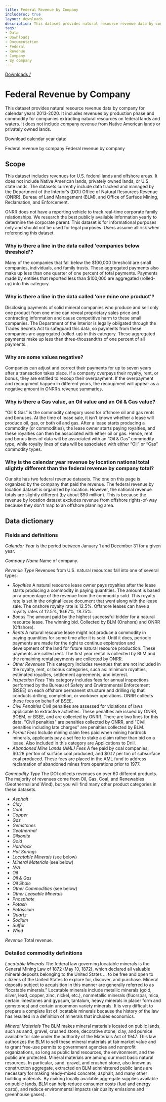 ```yaml
---
title: Federal Revenue by Company
includeToc: true
layout: downloads
description: This dataset provides natural resource revenue data by company for calendar years 2013-2020. It includes revenues by production phase and commodity for companies extracting natural resources on federal lands and waters. It does not include company revenue from Native American lands or privately owned lands.
tags:
- Data
- Downloads
- Documentation
- Federal
- Revenue
- Company
- By company
---
```


[Downloads /](/downloads/)

# Federal Revenue by Company

This dataset provides natural resource revenue data by company for calendar years 2013-2020. It includes revenues by production phase and commodity for companies extracting natural resources on federal lands and waters. It does not include company revenue from Native American lands or privately owned lands.
<br />

Download calendar year data:

<DownloadDataFile linkType="DownloadCsv"  dataSet="federal_revenue_by_company.csv" >
  Federal revenue by company
</DownloadDataFile>

<DownloadDataFile linkType="DownloadXls"  dataSet="federal_revenue_by_company.xlsx" >
  Federal revenue by company
</DownloadDataFile>

## Scope

This dataset includes revenues for U.S. federal lands and offshore areas. It does not include Native American lands, privately owned lands, or U.S. state lands. The datasets currently include data tracked and managed by the Department of the Interior’s (DOI) Office of Natural Resources Revenue (ONRR), Bureau of Land Management (BLM), and Office of Surface Mining, Reclamation, and Enforcement.

ONRR does not have a reporting vehicle to track real-time corporate family relationships. We research the best publicly available information yearly to determine the corporate parent. This dataset is for informational purposes only and should not be used for legal purposes. Users assume all risk when referencing this dataset.

### Why is there a line in the data called 'companies below threshold'?

Many of the companies that fall below the $100,000 threshold are small companies, individuals, and family trusts. These aggregated payments also make up less than one quarter of one percent of total payments. Payments made by entities that reported less than $100,000 are aggregated (rolled-up) into this category.

### Why is there a line in the data called 'one mine one product'?

Disclosing payments of solid mineral companies who produce and sell only one product from one mine can reveal proprietary sales price and contracting information and cause competitive harm to these small companies. The Department of the Interior is legally obligated through the Trades Secrets Act to safeguard this data, so payments from these companies are aggregated (rolled-up) in this category. These aggregated payments make up less than three-thousandths of one percent of all payments.

### Why are some values negative?

Companies can adjust and correct their payments for up to seven years after a transaction takes place. If a company overpays their royalty, rent, or bonus, they are entitled to recoup their overpayment. If the overpayment and recoupment happen in different years, the recoupment will appear as a negative amount in ONRR’s revenue summaries.

### Why is there a Gas value, an Oil value and an Oil & Gas value?

“Oil & Gas” is the commodity category used for offshore oil and gas rents and bonuses. At the time of lease sale, it isn’t known whether a lease will produce oil, gas, or both oil and gas. After a lease starts producing a commodity (or commodities), the lease owner starts paying royalties, and these royalties can then be associated with either oil or gas. Hence, rent and bonus lines of data will be associated with an “Oil & Gas” commodity type, while royalty lines of data will be associated with either “Oil” or “Gas” commodity types.

### Why is the calendar year revenue by location national total slightly different than the federal revenue by company total?

Our site has two federal revenue datasets. The one on this page is organized by the company that paid the revenue. The <Link href='/downloads/federal-revenue-by-location/' linkType='default'>federal revenue by location dataset</Link> is organized by location. However, the national revenue totals are slightly different (by about $90 million). This is because the revenue by location dataset excludes revenue from offshore rights-of-way because they don't map to an offshore planning area.

## Data dictionary

### Fields and definitions

_Calendar Year_ is the period between January 1 and December 31 for a given year.
<br />

_Company Name_ Name of company.
<br />

_Revenue Type_ Revenues from U.S. natural resources fall into one of several types:
* _Royalties_ A natural resource lease owner pays royalties after the lease starts producing a commodity in <GlossaryTerm>paying quantities</GlossaryTerm>. The amount is based on a percentage of the revenue from the commodity sold. This royalty rate is set in the original lease document that went along with the lease sale. The onshore royalty rate is 12.5%. Offshore leases can have a royalty rates of 12.5%, 16.67%, 18.75%.
* _Bonus_ The amount paid by the highest successful bidder for a natural resource lease. The winning bid. Collected by BLM (Onshore) and ONRR (Offshore).
* _Rents_ A natural resource lease might not produce a commodity in paying quantities for some time after it is sold. Until it does, periodic payments are made for the right to continue exploration and development of the land for future natural resource production. These payments are called rent. The first year rental is collected by BLM and the remaining rental payments are collected by ONRR.
* _Other Revenues_ This category includes revenues that are not included in the royalty, rent, or bonus categories, such as: minimum royalties, estimated royalties, settlement agreements, and interest.
* _Inspection Fees_ This category includes fees for annual inspections performed by the Bureau of Safety and Environmental Enforcement (BSEE) on each offshore permanent structure and drilling rig that conducts drilling, completion, or workover operations. ONRR collects these fees on behalf of BSEE.
* _Civil Penalties_ Civil penalties are assessed for violations of laws applicable to extractive activities. These penalties are issued by ONRR, BOEM, or BSEE, and are collected by ONRR. There are two lines for this data. "Civil penalties" are penalties collected by ONRR, and "Civil penalties including late charges" are penalties collected by BLM.
* _Permit Fees_ Include mining claim fees  paid when mining hardrock minerals, applicants pay a set fee to stake a claim rather than bid on a lease. Also included in this category are Applications to Drill.
* _Abandoned Mine Lands (AML) Fees_ A fee paid by coal companies, $0.28 per ton of surface coal produced, and $0.12 per ton of subsurface coal produced. These fees are placed in the AML fund to address reclamation of abandoned mines from operations prior to 1977.

_Commodity Type_ The DOI collects revenues on over 60 different products. The majority of revenues come from Oil, Gas, Coal, and Renewables (Geothermal and Wind), but you will find many other product categories in these datasets.
* _Asphalt_
* _Clay_
* _Coal_
* _Copper_
* _Gas_
* _Gemstones_
* _Geothermal_
* _Gilsonite_
* _Gold_
* _Hardrock_
* _Hot Springs_
* _Locatable Minerals_ (see below)
* _Mineral Materials_ (see below)
* _N/A_
* _Oil_
* _Oil & Gas_
* _Oil Shale_
* _Other Commodities_ (see below)
* _Other Leasable Minerals_
* _Phosphate_
* _Potash_
* _Potassium_
* _Quartz_
* _Sodium_
* _Sulfur_
* _Wind_

_Revenue_ Total revenue.

### Detailed commodity definitions

_Locatable Minerals_  The federal law governing locatable minerals is the General Mining Law of 1872 (May 10, 1872), which declared all valuable mineral deposits belonging to the United States ... to be free and open to citizens of the United States to explore for, discover, and purchase.  Mineral deposits subject to acquisition in this manner are generally referred to as “locatable minerals.” Locatable minerals include metallic minerals (gold, silver, lead, copper, zinc, nickel, etc.), nonmetallic minerals (fluorspar, mica, certain limestones and gypsum, tantalum, heavy minerals in placer form and gemstones) and certain uncommon variety minerals. It is very difficult to prepare a complete list of locatable minerals because the history of the law has resulted in a definition of minerals that includes economics.
<br />

_Mineral Materials_  The BLM makes mineral materials located on public lands, such as sand, gravel, crushed stone, decorative stone, clay, and pumice available for sale under the authority of the Materials Act of 1947.  This law authorizes the BLM to sell these mineral materials at fair market value and to grant free-use permits to government agencies and nonprofit organizations, so long as public land resources, the environment, and the public are protected.  Mineral materials are among our most basic natural resources. In particular, sand, gravel, and crushed stone, also known as construction aggregate, extracted on BLM administered public lands are necessary for making ready-mixed concrete, asphalt, and many other building materials.  By making locally available aggregate supplies available on public lands, BLM can help reduce consumer costs (fuel and energy costs), and reduce environmental impacts (air quality emissions and greenhouse gases).
